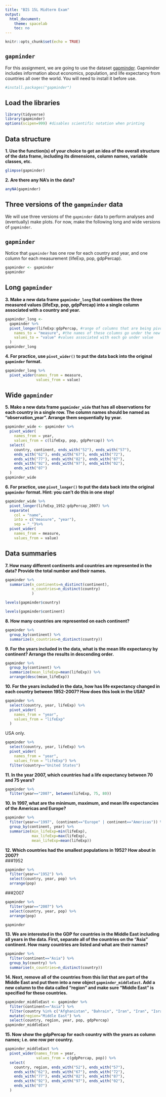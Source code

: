 ```yaml
---
title: "BIS 15L Midterm Exam"
output:
  html_document:
    theme: spacelab
    toc: no
---
```


```r
knitr::opts_chunk$set(echo = TRUE)
```

## `gapminder`
For this assignment, we are going to use the dataset [gapminder](https://cran.r-project.org/web/packages/gapminder/index.html). Gapminder includes information about economics, population, and life expectancy from countries all over the world. You will need to install it before use.
```r
#install.packages("gapminder")
```

## Load the libraries
```r
library(tidyverse)
library(gapminder)
options(scipen=999) #disables scientific notation when printing
```

## Data structure
**1. Use the function(s) of your choice to get an idea of the overall structure of the data frame, including its dimensions, column names, variable classes, etc.**
```r
glimpse(gapminder)
```

**2. Are there any NA's in the data?**
```r
anyNA(gapminder)
```

## Three versions of the `gampminder` data  
We will use three versions of the `gapminder` data to perform analyses and (eventually) make plots. For now, make the following long and wide versions of `gapminder`.

## `gapminder`
Notice that `gapminder` has one row for each country and year, and one column for each measurement (lifeExp, pop, gdpPercap).
```r
gapminder <- gapminder
gapminder
```

## Long `gapminder`
**3. Make a new data frame `gapminder_long` that combines the three measured values (lifeExp, pop, gdpPercap) into a single column associated with a country and year.**
```r
gapminder_long <- 
  gapminder %>%
  pivot_longer(lifeExp:gdpPercap, #range of columns that are being pivoted
    names_to = "measure", #the names of these columns go under the new column measure
    values_to = "value" #values associated with each go under value
  )
gapminder_long
```

**4. For practice, use `pivot_wider()` to put the data back into the original `gapminder` format.**
```r
gapminder_long %>% 
  pivot_wider(names_from = measure,
              values_from = value)
```

## Wide `gapminder`
**5. Make a new data frame `gapminder_wide` that has all observations for each country in a single row. The column names should be named as "observation_year". Arrange them sequentially by year.**
```r
gapminder_wide <- gapminder %>%
  pivot_wider(
    names_from = year,
    values_from = c(lifeExp, pop, gdpPercap)) %>%
  select(
    country, continent, ends_with("52"), ends_with("57"),
    ends_with("62"), ends_with("67"), ends_with("72"),
    ends_with("77"), ends_with("82"), ends_with("87"),
    ends_with("92"), ends_with("97"), ends_with("02"),
    ends_with("07")
  )
gapminder_wide
```

**6. For practice, use `pivot_longer()` to put the data back into the original `gapminder` format. Hint: you can't do this in one step!**
```r
gapminder_wide %>%
  pivot_longer(lifeExp_1952:gdpPercap_2007) %>%
  separate(
    col = "name",
    into = c("measure", "year"),
    sep = "_")%>%
  pivot_wider(
    names_from = measure,
    values_from = value)
```

## Data summaries
**7. How many different continents and countries are represented in the data? Provide the total number and their names.**
```r
gapminder %>% 
  summarize(n_continents=n_distinct(continent),
            n_countries=n_distinct(country)
            )
```

```r
levels(gapminder$country)
```

```r
levels(gapminder$continent)
```

**8. How many countries are represented on each continent?**
```r
gapminder %>% 
  group_by(continent) %>% 
  summarize(n_countries=n_distinct(country))
```

**9. For the years included in the data, what is the mean life expectancy by continent? Arrange the results in descending order.**
```r
gapminder %>% 
  group_by(continent) %>% 
  summarize(mean_lifeExp=mean(lifeExp)) %>% 
  arrange(desc(mean_lifeExp))
```

**10. For the years included in the data, how has life expectancy changed in each country between 1952-2007? How does this look in the USA?**
```r
gapminder %>% 
  select(country, year, lifeExp) %>% 
  pivot_wider(
    names_from = "year",
    values_from = "lifeExp"
  )
```

USA only.
```r
gapminder %>% 
  select(country, year, lifeExp) %>% 
  pivot_wider(
    names_from = "year",
    values_from = "lifeExp") %>% 
  filter(country=="United States")
```

**11. In the year 2007, which countries had a life expectancy between 70 and 75 years?**
```r
gapminder %>% 
  filter(year=="2007", between(lifeExp, 75, 80))
```

**10. In 1997, what are the minimum, maximum, and mean life expectancies of the Americas and Europe?**
```r
gapminder %>%
  filter(year=="1997", (continent=="Europe" | continent=="Americas")) %>% 
  group_by(continent, year) %>% 
  summarize(min_lifeExp=min(lifeExp),
            max_lifeExp=max(lifeExp),
            mean_lifeExp=mean(lifeExp))
```

**12. Which countries had the smallest populations in 1952? How about in 2007?**  
###1952
```r
gapminder %>% 
  filter(year=="1952") %>% 
  select(country, year, pop) %>% 
  arrange(pop)
```
###2007
```r
gapminder %>% 
  filter(year=="2007") %>% 
  select(country, year, pop) %>% 
  arrange(pop)
```

```r
gapminder
```

**13. We are interested in the GDP for countries in the Middle East including all years in the data. First, separate all of the countries on the "Asia" continent. How many countries are listed and what are their names?**
```r
gapminder %>% 
  filter(continent=="Asia") %>% 
  group_by(country) %>% 
  summarise(n_countries=n_distinct(country))
```

**14. Next, remove all of the countries from this list that are part of the Middle East and put them into a new object `gapminder_middleEast`. Add a new column to the data called "region" and make sure "Middle East" is specified for these countries.**
```r
gapminder_middleEast <- gapminder %>% 
  filter(continent=="Asia") %>% 
  filter(country %in% c("Afghanistan", "Bahrain", "Iran", "Iran", "Israel", "Jordan", "Kuwait", "Lebanon", "Oman", "Pakistan", "Saudi Arabia", "Syria", "West Bank and Gaza", "Yemen, Rep.")) %>% 
  mutate(region="Middle East") %>% 
  select(country, region, year, pop, gdpPercap)
gapminder_middleEast
```

**15. Now show the gdpPercap for each country with the years as column names; i.e. one row per country.**
```r
gapminder_middleEast %>% 
  pivot_wider(names_from = year,
              values_from = c(gdpPercap, pop)) %>% 
  select(
    country, region, ends_with("52"), ends_with("57"),
    ends_with("62"), ends_with("67"), ends_with("72"),
    ends_with("77"), ends_with("82"), ends_with("87"),
    ends_with("92"), ends_with("97"), ends_with("02"),
    ends_with("07")
  )
```